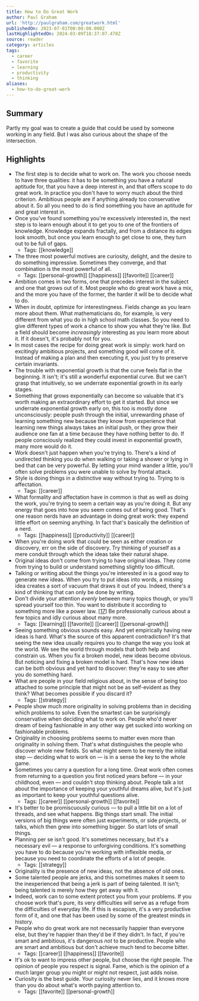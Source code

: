 ```yaml
---
title: How to Do Great Work
author: Paul Graham
url: 'http://paulgraham.com/greatwork.html'
publishedOn: 2023-07-01T00:00:00.000Z
lastHighlightedOn: 2024-03-09T18:37:07.478Z
source: reader
category: articles
tags:
  - career
  - favorite
  - learning
  - productivity
  - thinking
aliases:
  - how-to-do-great-work
---
```

## Summary

Partly my goal was to create a guide that could be used by someone working in any field. But I was also curious about the shape of the intersection.

## Highlights
- The first step is to decide what to work on. The work you choose needs to have three qualities: it has to be something you have a natural aptitude for, that you have a deep interest in, and that offers scope to do great work.
  In practice you don't have to worry much about the third criterion. Ambitious people are if anything already too conservative about it. So all you need to do is find something you have an aptitude for and great interest in.
- Once you've found something you're excessively interested in, the next step is to learn enough about it to get you to one of the frontiers of knowledge. Knowledge expands fractally, and from a distance its edges look smooth, but once you learn enough to get close to one, they turn out to be full of gaps.
    - Tags: [[knowledge]] 
- The three most powerful motives are curiosity, delight, and the desire to do something impressive. Sometimes they converge, and that combination is the most powerful of all.
    - Tags: [[personal-growth]] [[happiness]] [[favorite]] [[career]] 
- Ambition comes in two forms, one that precedes interest in the subject and one that grows out of it. Most people who do great work have a mix, and the more you have of the former, the harder it will be to decide what to do.
- When in doubt, optimize for interestingness. Fields change as you learn more about them. What mathematicians do, for example, is very different from what you do in high school math classes. So you need to give different types of work a chance to show you what they're like. But a field should become *increasingly* interesting as you learn more about it. If it doesn't, it's probably not for you.
- In most cases the recipe for doing great work is simply: work hard on excitingly ambitious projects, and something good will come of it. Instead of making a plan and then executing it, you just try to preserve certain invariants.
- The trouble with exponential growth is that the curve feels flat in the beginning. It isn't; it's still a wonderful exponential curve. But we can't grasp that intuitively, so we underrate exponential growth in its early stages.
- Something that grows exponentially can become so valuable that it's worth making an extraordinary effort to get it started. But since we underrate exponential growth early on, this too is mostly done unconsciously: people push through the initial, unrewarding phase of learning something new because they know from experience that learning new things always takes an initial push, or they grow their audience one fan at a time because they have nothing better to do. If people consciously realized they could invest in exponential growth, many more would do it.
- Work doesn't just happen when you're trying to. There's a kind of undirected thinking you do when walking or taking a shower or lying in bed that can be very powerful. By letting your mind wander a little, you'll often solve problems you were unable to solve by frontal attack.
- Style is doing things in a distinctive way without trying to. Trying to is affectation.
    - Tags: [[career]] 
- What formality and affectation have in common is that as well as doing the work, you're trying to seem a certain way as you're doing it. But any energy that goes into how you seem comes out of being good. That's one reason nerds have an advantage in doing great work: they expend little effort on seeming anything. In fact that's basically the definition of a nerd.
    - Tags: [[happiness]] [[productivity]] [[career]] 
- When you're doing work that could be seen as either creation or discovery, err on the side of discovery. Try thinking of yourself as a mere conduit through which the ideas take their natural shape.
- Original ideas don't come from trying to have original ideas. They come from trying to build or understand something slightly too difficult.
- Talking or writing about the things you're interested in is a good way to generate new ideas. When you try to put ideas into words, a missing idea creates a sort of vacuum that draws it out of you. Indeed, there's a kind of thinking that can only be done by writing.
- Don't divide your attention *evenly* between many topics though, or you'll spread yourself too thin. You want to distribute it according to something more like a power law. [[17](http://paulgraham.com/greatwork.html?s=09#f17n)] Be professionally curious about a few topics and idly curious about many more.
    - Tags: [[learning]] [[favorite]] [[career]] [[personal-growth]] 
- Seeing something obvious sounds easy. And yet empirically having new ideas is hard. What's the source of this apparent contradiction? It's that seeing the new idea usually requires you to change the way you look at the world. We see the world through models that both help and constrain us. When you fix a broken model, new ideas become obvious. But noticing and fixing a broken model is hard. That's how new ideas can be both obvious and yet hard to discover: they're easy to see after you do something hard.
- What are people in your field religious about, in the sense of being too attached to some principle that might not be as self-evident as they think? What becomes possible if you discard it?
    - Tags: [[strategy]] 
- People show much more originality in solving problems than in deciding which problems to solve. Even the smartest can be surprisingly conservative when deciding what to work on. People who'd never dream of being fashionable in any other way get sucked into working on fashionable problems.
- Originality in choosing problems seems to matter even more than originality in solving them. That's what distinguishes the people who discover whole new fields. So what might seem to be merely the initial step — deciding what to work on — is in a sense the key to the whole game.
- Sometimes you carry a question for a long time. Great work often comes from returning to a question you first noticed years before — in your childhood, even — and couldn't stop thinking about. People talk a lot about the importance of keeping your youthful dreams alive, but it's just as important to keep your youthful questions alive.
    - Tags: [[career]] [[personal-growth]] [[favorite]] 
- It's better to be promiscuously curious — to pull a little bit on a lot of threads, and see what happens. Big things start small. The initial versions of big things were often just experiments, or side projects, or talks, which then grew into something bigger. So start lots of small things.
- Planning per se isn't good. It's sometimes necessary, but it's a necessary evil — a response to unforgiving conditions. It's something you have to do because you're working with inflexible media, or because you need to coordinate the efforts of a lot of people.
    - Tags: [[strategy]] 
- Originality is the presence of new ideas, not the absence of old ones.
- Some talented people are jerks, and this sometimes makes it seem to the inexperienced that being a jerk is part of being talented. It isn't; being talented is merely how they get away with it.
- Indeed, work can to some extent protect you from your problems. If you choose work that's pure, its very difficulties will serve as a refuge from the difficulties of everyday life. If this is escapism, it's a very productive form of it, and one that has been used by some of the greatest minds in history.
- People who do great work are not necessarily happier than everyone else, but they're happier than they'd be if they didn't. In fact, if you're smart and ambitious, it's dangerous *not* to be productive. People who are smart and ambitious but don't achieve much tend to become bitter.
    - Tags: [[career]] [[happiness]] [[favorite]] 
- It's ok to want to impress other people, but choose the right people. The opinion of people you respect is signal. Fame, which is the opinion of a much larger group you might or might not respect, just adds noise.
- Curiosity is the best guide. Your curiosity never lies, and it knows more than you do about what's worth paying attention to.
    - Tags: [[favorite]] [[personal-growth]]

